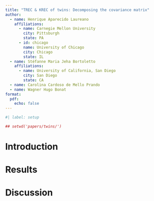 ```yaml
---
title: "TREC & KREC of twins: Decomposing the covariance matrix"
author:
  - name: Henrique Aparecido Laureano
    affiliations:
      - name: Carnegie Mellon University
        city: Pittsburgh
        state: PA
      - id: chicago
        name: University of Chicago
        city: Chicago
        state: IL
  - name: Stéfanne Maria Jeha Bortoletto
    affiliations:
      - name: University of California, San Diego
        city: San Diego
        state: CA
  - name: Carolina Cardoso de Mello Prando
  - name: Wagner Hugo Bonat
format:
  pdf:
    echo: false
---
```


```r
#| label: setup

## setwd('papers/twins/')

```

# Introduction

# Results

# Discussion
